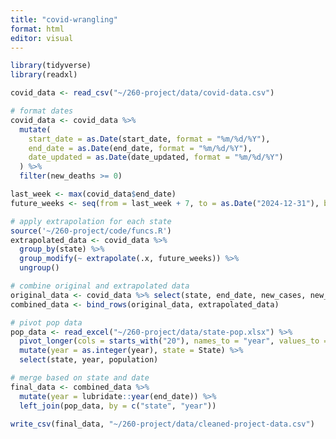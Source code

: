 ```yaml
---
title: "covid-wrangling"
format: html
editor: visual
---
```


```r
library(tidyverse)
library(readxl)
```

```r
covid_data <- read_csv("~/260-project/data/covid-data.csv")

# format dates
covid_data <- covid_data %>%
  mutate(
    start_date = as.Date(start_date, format = "%m/%d/%Y"),
    end_date = as.Date(end_date, format = "%m/%d/%Y"),
    date_updated = as.Date(date_updated, format = "%m/%d/%Y")
  ) %>%
  filter(new_deaths >= 0)
```

```r
last_week <- max(covid_data$end_date)
future_weeks <- seq(from = last_week + 7, to = as.Date("2024-12-31"), by = "7 days")

# apply extrapolation for each state
source('~/260-project/code/funcs.R')
extrapolated_data <- covid_data %>%
  group_by(state) %>%
  group_modify(~ extrapolate(.x, future_weeks)) %>%
  ungroup()

# combine original and extrapolated data
original_data <- covid_data %>% select(state, end_date, new_cases, new_deaths)
combined_data <- bind_rows(original_data, extrapolated_data)
```

```r
# pivot pop data
pop_data <- read_excel("~/260-project/data/state-pop.xlsx") %>%
  pivot_longer(cols = starts_with("20"), names_to = "year", values_to = "population") %>%
  mutate(year = as.integer(year), state = State) %>%
  select(state, year, population)

# merge based on state and date
final_data <- combined_data %>%
  mutate(year = lubridate::year(end_date)) %>%
  left_join(pop_data, by = c("state", "year"))

write_csv(final_data, "~/260-project/data/cleaned-project-data.csv")
```
